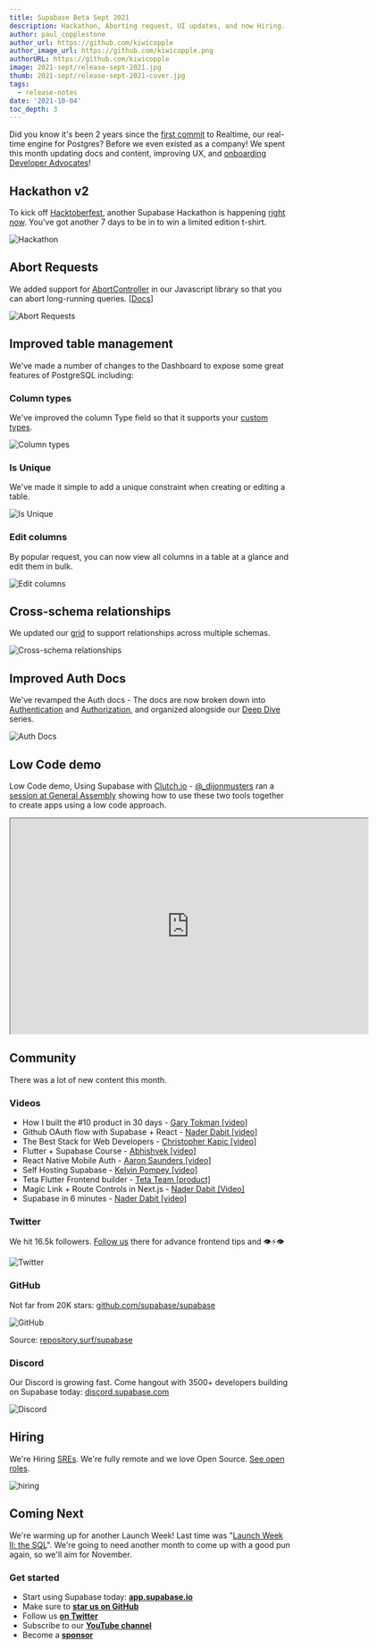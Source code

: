 ```yaml
---
title: Supabase Beta Sept 2021
description: Hackathon, Aborting request, UI updates, and now Hiring.
author: paul_copplestone
author_url: https://github.com/kiwicopple
author_image_url: https://github.com/kiwicopple.png
authorURL: https://github.com/kiwicopple
image: 2021-sept/release-sept-2021.jpg
thumb: 2021-sept/release-sept-2021-cover.jpg
tags:
  - release-notes
date: '2021-10-04'
toc_depth: 3
---
```


Did you know it's been 2 years since the [first commit](https://github.com/supabase/realtime/commit/175f649784147af80acfc9ff5be9d160285c76ea) to Realtime, our real-time engine for Postgres? Before we even existed as a company! 
We spent this month updating docs and content, improving UX, and [onboarding Developer Advocates](https://twitter.com/thorwebdev/status/1441041268411277322)!

## Hackathon v2

To kick off [Hacktoberfest](https://hacktoberfest.digitalocean.com/), another Supabase Hackathon is happening [right now](https://supabase.io/blog/2021/09/28/supabase-hacktoberfest-hackathon-2021). You've got another 7 days to be in to win a limited edition t-shirt. 

![Hackathon](/new/images/blog/2021-sept/hacktober.png)

## Abort Requests

We added support for [AbortController](https://developer.mozilla.org/en-US/docs/Web/API/AbortController) in our Javascript library so that you can abort long-running queries. [[Docs](https://supabase.io/docs/reference/javascript/select#aborting-requests-in-flight)]

![Abort Requests](/new/images/blog/2021-sept/Supabase_abort_requests.png)

## Improved table management

We've made a number of changes to the Dashboard to expose some great features of PostgreSQL including:

### Column types

We've improved the column Type field so that it supports your [custom types](https://www.postgresql.org/docs/current/sql-createtype.html).

![Column types](/new/images/blog/2021-sept/columns.png)

### Is Unique

We've made it simple to add a unique constraint when creating or editing a table.

![Is Unique](/new/images/blog/2021-sept/is-unique.png)

### Edit columns

By popular request, you can now view all columns in a table at a glance and edit them in bulk.

![Edit columns](/new/images/blog/2021-sept/edit-columns.png)

## Cross-schema relationships

We updated our [grid](https://github.com/supabase/grid) to support relationships across multiple schemas.

![Cross-schema relationships](/new/images/blog/2021-sept/relationships.png)

## Improved Auth Docs

We've revamped the Auth docs - The docs are now broken down into [Authentication](https://supabase.io/docs/guides/auth/auth-apple) and [Authorization](https://supabase.io/docs/guides/auth/row-level-security), and organized alongside our [Deep Dive](https://supabase.io/docs/learn/auth-deep-dive/auth-deep-dive-jwts) series.

![Auth Docs](/new/images/blog/2021-sept/auth-docs.png)

## Low Code demo

Low Code demo, Using Supabase with [Clutch.io](http://clutch.io/) - [@_dijonmusters](https://twitter.com/_dijonmusters) ran a [session at General Assembly](https://www.youtube.com/watch?t=642&v=5fsKMTeBKKY) showing how to use these two tools together to create apps using a low code approach. 

<iframe
  className="w-full video-with-border"
  width="640"
  height="385"
  src="https://www.youtube-nocookie.com/embed/5fsKMTeBKKY"
  frameBorder="1"
  allow="accelerometer; autoplay; clipboard-write; encrypted-media; gyroscope; picture-in-picture"
  allowFullScreen
></iframe>


## Community

There was a lot of new content this month.

### Videos

- How I built the #10 product in 30 days - [Gary Tokman [video]](https://www.youtube.com/watch?v=CS1myTKJBR4)
- Github OAuth flow with Supabase + React - [Nader Dabit [video]](https://www.youtube.com/watch?v=jSqTzZk9UMg)
- The Best Stack for Web Developers - [Christopher Kapic [video]](https://www.youtube.com/watch?v=-2s_87QkPEI)
- Flutter + Supabase Course - [Abhishvek [video]](https://www.youtube.com/watch?v=PjVG6QtUYw4)
- React Native Mobile Auth - [Aaron Saunders [video]](https://www.youtube.com/watch?v=aBuB-Q6vHDE)
- Self Hosting Supabase - [Kelvin Pompey [video]](https://www.youtube.com/watch?v=HCqta43JHkU)
- Teta Flutter Frontend builder - [Teta Team [product]](https://www.youtube.com/watch?v=rooTglpUuvE)
- Magic Link + Route Controls in Next.js - [Nader Dabit [Video]](https://www.youtube.com/watch?v=oXWImFqsQF4)
- Supabase in 6 minutes - [Nader Dabit [video]](https://www.youtube.com/watch?v=ogEitL8RwtQ)

### Twitter

We hit 16.5k followers. [Follow us](https://twitter.com/supabase/status/1441428275176247302) there for advance frontend tips and 👁️⚡👁️

![Twitter](/new/images/blog/2021-sept/twitter.png)

### GitHub

Not far from 20K stars: [github.com/supabase/supabase](http://github.com/supabase/supabase)

![GitHub](/new/images/blog/2021-sept/stars.png)

Source: [repository.surf/supabase](https://repository.surf/supabase)

### Discord

Our Discord is growing fast. Come hangout with 3500+ developers building on Supabase today: [discord.supabase.com](http://discord.supabase.com)

![Discord](/new/images/blog/2021-sept/discord.png)

## Hiring

We're Hiring [SREs](https://about.supabase.com/careers/sre). We're fully remote and we love Open Source. [See open roles](https://about.supabase.com/careers). 

![hiring](/new/images/blog/2021-sept/hiring.png)

## Coming Next

We're warming up for another Launch Week! Last time was "[Launch Week II: the SQL](https://supabase.io/blog/2021/07/22/supabase-launch-week-sql)". We're going to need another month to come up with a good pun again, so we'll aim for November.

### Get started

- Start using Supabase today: **[app.supabase.io](https://app.supabase.io/)**
- Make sure to **[star us on GitHub](https://github.com/supabase/supabase)**
- Follow us **[on Twitter](https://twitter.com/supabase)**
- Subscribe to our **[YouTube channel](https://www.youtube.com/channel/UCNTVzV1InxHV-YR0fSajqPQ)**
- Become a **[sponsor](https://github.com/sponsors/supabase)**